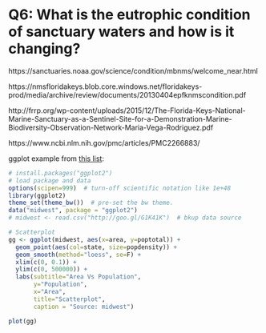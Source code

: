 # Q6: What is the eutrophic condition of sanctuary waters and how is it changing?

https://sanctuaries.noaa.gov/science/condition/mbnms/welcome_near.html

https://nmsfloridakeys.blob.core.windows.net/floridakeys-prod/media/archive/review/documents/20130404epfknmscondition.pdf

http://frrp.org/wp-content/uploads/2015/12/The-Florida-Keys-National-Marine-Sanctuary-as-a-Sentinel-Site-for-a-Demonstration-Marine-Biodiversity-Observation-Network-Maria-Vega-Rodriguez.pdf

https://www.ncbi.nlm.nih.gov/pmc/articles/PMC2266883/


ggplot example from [this list](http://r-statistics.co/Top50-Ggplot2-Visualizations-MasterList-R-Code.html):

```r
# install.packages("ggplot2")
# load package and data
options(scipen=999)  # turn-off scientific notation like 1e+48
library(ggplot2)
theme_set(theme_bw())  # pre-set the bw theme.
data("midwest", package = "ggplot2")
# midwest <- read.csv("http://goo.gl/G1K41K")  # bkup data source

# Scatterplot
gg <- ggplot(midwest, aes(x=area, y=poptotal)) +
  geom_point(aes(col=state, size=popdensity)) +
  geom_smooth(method="loess", se=F) +
  xlim(c(0, 0.1)) +
  ylim(c(0, 500000)) +
  labs(subtitle="Area Vs Population",
       y="Population",
       x="Area",
       title="Scatterplot",
       caption = "Source: midwest")

plot(gg)
```
